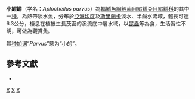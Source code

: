 {{Speciesbox 
| taxon = Aplocheilus parvus
| status = NE
| status_system = IUCN3.1
| authority =  [[Sundara_Raj|Sundara Raj]], 1916
| synonyms = *''Panchax parvus'' <small>Sundara Raj, 1916</small>
*''Haplochilus panchax madrensis'' <small>Schermer, 1924</small>
*''Aplocheilus madrensis'' <small>Schermer, 1924</small>
*''Aplocheilus madrensis'' <small>Schermer, 1924</small>
}}
'''小鰕鱂'''（学名：''Aplocheilus parvus''）為[[輻鰭魚綱|輻鰭魚綱]][[鯉齒目|鯉齒目]][[鰕鱂亞目|鰕鱂亞目]][[鰕鱂科|鰕鱂科]]的其中一[[種|種]]，為熱帶淡水魚，分布於[[亞洲|亞洲]][[印度|印度]]及[[斯里蘭卡|斯里蘭卡]]淡水、半鹹水流域，體長可達6.3公分，棲息在植被生長茂密的溪流底中層水域，以[[昆蟲|昆蟲]]等為食，生活習性不明，可做為觀賞魚。

其[[种加词|种加词]]“''Parvus''”意为“小的”。

== 參考文獻 ==
*{{FishBase_species|genus=Aplocheilus|species=parvus|year=2014|month=7}}

{{Taxonbar|from=Q2517731}}

[[Category:觀賞魚|X]]
[[Category:鰕鱂屬|X]]
[[Category:1916年描述的魚類|X]]